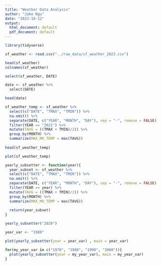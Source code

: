 ```yaml
---
title: "Weather Data Analysis"
author: "Jake Ngu"
date: "2023-10-12"
output:
  html_document: default
  pdf_document: default
---
```


```r
library(tidyverse)
```
```r
sf_weather <- read.csv("../raw_data/sf_weather_2023.csv")

head(sf_weather)
colnames(sf_weather)
```

```r
select(sf_weather, DATE)

date <- sf_weather %>%
  select(DATE)

head(date)
```

```r
sf_weather_temp <- sf_weather %>% 
  select(c("DATE", "TMAX", "TMIN")) %>% 
  na.omit() %>% 
  separate(DATE, c("YEAR", "MONTH", "DAY"), sep = "-", remove = FALSE) %>% 
  filter(YEAR == "2021") %>% 
  mutate(TAVG = ((TMAX + TMIN)/2)) %>% 
  group_by(MONTH) %>% 
  summarize(MAX_MO_TEMP = max(TAVG))
  
head(sf_weather_temp)
```
```r
plot(sf_weather_temp)
```

```r
yearly_subsetter <- function(year){
  year_subset <- sf_weather %>% 
  select(c("DATE", "TMAX", "TMIN")) %>% 
  na.omit() %>% 
  separate(DATE, c("YEAR", "MONTH", "DAY"), sep = "-", remove = FALSE) %>% 
  filter(YEAR == year) %>% 
  mutate(TAVG = ((TMAX + TMIN)/2)) %>% 
  group_by(MONTH) %>% 
  summarize(MAX_MO_TEMP = max(TAVG))
  
  return(year_subset)
}

yearly_subsetter("2020")
```

```r
year_var <- "1980"

plot(yearly_subsetter(year = year_var) , main = year_var)
```

```r
for(my_year_var in c("1970", "1980", "1990", "2000")){
  plot(yearly_subsetter(year = my_year_var), main = my_year_var)
}
```

